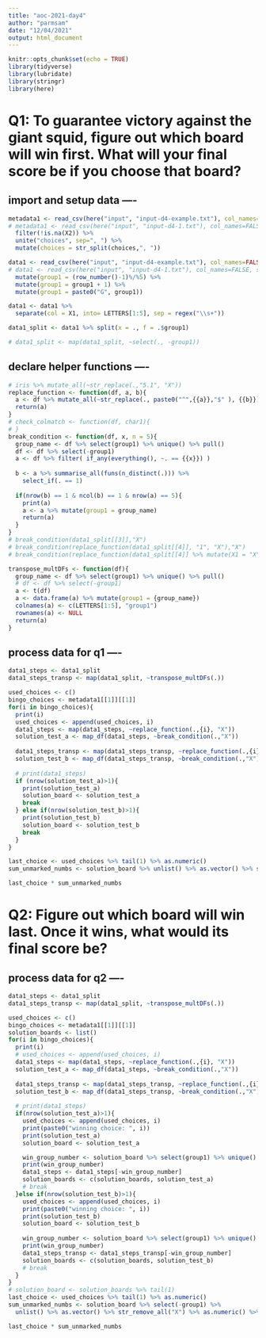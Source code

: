 ---
title: "aoc-2021-day4"
author: "parmsam"
date: "12/04/2021"
output: html_document
---

```{r setup, include=FALSE}
knitr::opts_chunk$set(echo = TRUE)
library(tidyverse)
library(lubridate)
library(stringr)
library(here)
```

# Q1: To guarantee victory against the giant squid, figure out which board will win first. What will your final score be if you choose that board?

## import and setup data ----
```{r}
metadata1 <- read_csv(here("input", "input-d4-example.txt"), col_names=FALSE) %>%
# metadata1 <- read_csv(here("input", "input-d4-1.txt"), col_names=FALSE) %>%
  filter(!is.na(X2)) %>% 
  unite("choices", sep=", ") %>%
  mutate(choices = str_split(choices,", "))

data1 <- read_csv(here("input", "input-d4-example.txt"), col_names=FALSE, skip = 1) %>%
# data1 <- read_csv(here("input", "input-d4-1.txt"), col_names=FALSE, skip = 1) %>%
  mutate(group1 = (row_number()-1)%/%5) %>%
  mutate(group1 = group1 + 1) %>%
  mutate(group1 = paste0("G", group1))

data1 <- data1 %>% 
  separate(col = X1, into= LETTERS[1:5], sep = regex("\\s+"))

data1_split <- data1 %>% split(x = ., f = .$group1)

# data1_split <- map(data1_split, ~select(., -group1))

```

## declare helper functions ----
```{r}
# iris %>% mutate_all(~str_replace(.,"5.1", "X"))
replace_function <- function(df, a, b){
  a <- df %>% mutate_all(~str_replace(., paste0("^",{{a}},"$" ), {{b}}))
  return(a)
}
# check_colmatch <- function(df, char1){
# }
break_condition <- function(df, x, n = 5){
  group_name <- df %>% select(group1) %>% unique() %>% pull()
  df <- df %>% select(-group1)
  a <- df %>% filter( if_any(everything(), ~. == {{x}}) )
  
  b <- a %>% summarise_all(funs(n_distinct(.))) %>%
    select_if(. == 1)
  
  if(nrow(b) == 1 & ncol(b) == 1 & nrow(a) == 5){
    print(a)
    a <- a %>% mutate(group1 = group_name)
    return(a)
  }
}
# break_condition(data1_split[[3]],"X")
# break_condition(replace_function(data1_split[[4]], "1", "X"),"X")
# break_condition(replace_function(data1_split[[4]] %>% mutate(X1 = "X"), "1", "X"),"X")

transpose_multDFs <- function(df){
  group_name <- df %>% select(group1) %>% unique() %>% pull()
  # df <- df %>% select(-group1)
  a <- t(df)
  a <- data.frame(a) %>% mutate(group1 = {group_name})
  colnames(a) <- c(LETTERS[1:5], "group1")
  rownames(a) <- NULL
  return(a)
}
```

## process data for q1 ----
```{r}
data1_steps <- data1_split
data1_steps_transp <- map(data1_split, ~transpose_multDFs(.))

used_choices <- c()
bingo_choices <- metadata1[[1]][[1]]
for(i in bingo_choices){
  print(i)
  used_choices <- append(used_choices, i)
  data1_steps <- map(data1_steps, ~replace_function(.,{i}, "X")) 
  solution_test_a <- map_df(data1_steps, ~break_condition(.,"X"))
  
  data1_steps_transp <- map(data1_steps_transp, ~replace_function(.,{i}, "X")) 
  solution_test_b <- map_df(data1_steps_transp, ~break_condition(.,"X"))
  
  # print(data1_steps)
  if (nrow(solution_test_a)>1){
    print(solution_test_a)
    solution_board <- solution_test_a
    break
  } else if(nrow(solution_test_b)>1){
    print(solution_test_b)
    solution_board <- solution_test_b
    break
  }
}

last_choice <- used_choices %>% tail(1) %>% as.numeric()
sum_unmarked_numbs <- solution_board %>% unlist() %>% as.vector() %>% str_remove_all("X") %>% as.numeric() %>% sum(na.rm=TRUE)

last_choice * sum_unmarked_numbs

```

# Q2: Figure out which board will win last. Once it wins, what would its final score be?
## process data for q2 ----
```{r}
data1_steps <- data1_split
data1_steps_transp <- map(data1_split, ~transpose_multDFs(.))

used_choices <- c()
bingo_choices <- metadata1[[1]][[1]]
solution_boards <- list()
for(i in bingo_choices){
  print(i)
  # used_choices <- append(used_choices, i)
  data1_steps <- map(data1_steps, ~replace_function(.,{i}, "X")) 
  solution_test_a <- map_df(data1_steps, ~break_condition(.,"X"))
  
  data1_steps_transp <- map(data1_steps_transp, ~replace_function(.,{i}, "X")) 
  solution_test_b <- map_df(data1_steps_transp, ~break_condition(.,"X"))
  
  # print(data1_steps)
  if(nrow(solution_test_a)>1){
    used_choices <- append(used_choices, i)
    print(paste0("winning choice: ", i))
    print(solution_test_a)
    solution_board <- solution_test_a

    win_group_number <- solution_board %>% select(group1) %>% unique() %>% pull() %>% str_remove("G") %>% as.numeric()
    print(win_group_number)
    data1_steps <- data1_steps[-win_group_number]
    solution_boards <- c(solution_boards, solution_test_a)
    # break
  }else if(nrow(solution_test_b)>1){
    used_choices <- append(used_choices, i)
    print(paste0("winning choice: ", i))
    print(solution_test_b)
    solution_board <- solution_test_b
    
    win_group_number <- solution_board %>% select(group1) %>% unique() %>% pull() %>% str_remove("G") %>% as.numeric()
    print(win_group_number)
    data1_steps_transp <- data1_steps_transp[-win_group_number]
    solution_boards <- c(solution_boards, solution_test_b)
    # break
  }
}
# solution_board <- solution_boards %>% tail(1)
last_choice <- used_choices %>% tail(1) %>% as.numeric()
sum_unmarked_numbs <- solution_board %>% select(-group1) %>%
  unlist() %>% as.vector() %>% str_remove_all("X") %>% as.numeric() %>% sum(na.rm=TRUE)

last_choice * sum_unmarked_numbs
```

